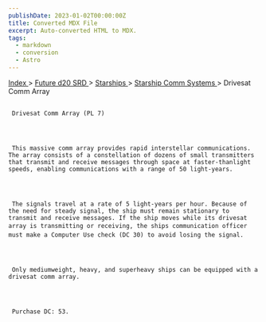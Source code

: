 ```yaml
---
publishDate: 2023-01-02T00:00:00Z
title: Converted MDX File
excerpt: Auto-converted HTML to MDX.
tags:
  - markdown
  - conversion
  - Astro
---
```







[
      Index
     ](-index)
     >
     [
      Future d20 SRD
     ](future-d20-srd-index)
     >
     [
      Starships
     ](future-d20-srd-starships-index)
     >
     [
      Starship Comm Systems
     ](future-d20-srd-starships-starship-comm-systems-index)
     > Drivesat Comm Array
    





## 
     Drivesat Comm Array (PL 7)
    



     This massive comm array provides rapid interstellar communications. The array consists of a constellation of dozens of small transmitters that transmit and receive messages through space at faster-thanlight speeds, enabling communications with a range of 50 light-years.
    



     The signals travel at a rate of 5 light-years per hour. Because of the need for steady signal, the ship must remain stationary to transmit and receive messages. If the ship moves while its drivesat array is transmitting or receiving, the ships communication officer must make a Computer Use check (DC 30) to avoid losing the signal.
    



     Only mediumweight, heavy, and superheavy ships can be equipped with a drivesat comm array.
    



     Purchase DC: 53.
    




